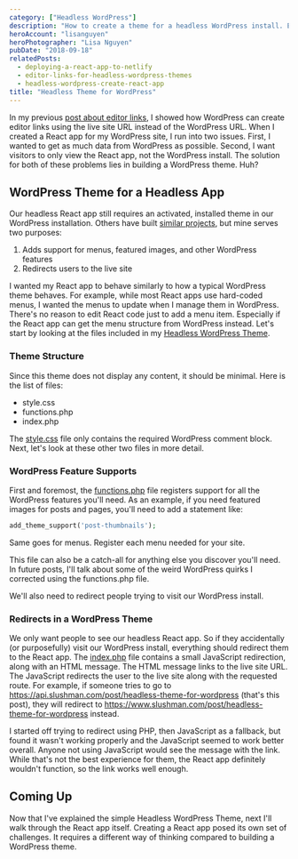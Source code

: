 ```yaml
---
category: ["Headless WordPress"]
description: "How to create a theme for a headless WordPress install. Even when the front-end of your site isn't displayed by WordPress, you still need a theme."
heroAccount: "lisanguyen"
heroPhotographer: "Lisa Nguyen"
pubDate: "2018-09-18"
relatedPosts:
  - deploying-a-react-app-to-netlify
  - editor-links-for-headless-wordpress-themes
  - headless-wordpress-create-react-app
title: "Headless Theme for WordPress"
---
```


In my previous [post about editor links](/post/editor-links-for-headless-wordpress-themes/), I showed how WordPress can create editor links using the live site URL instead of the WordPress URL. When I created a React app for my WordPress site, I run into two issues. First, I wanted to get as much data from WordPress as possible. Second, I want visitors to only view the React app, not the WordPress install. The solution for both of these problems lies in building a WordPress theme. Huh?

## WordPress Theme for a Headless App

Our headless React app still requires an activated, installed theme in our WordPress installation. Others have built [similar projects](https://github.com/paramander/wp-headless-theme), but mine serves two purposes:

1. Adds support for menus, featured images, and other WordPress features
2. Redirects users to the live site

I wanted my React app to behave similarly to how a typical WordPress theme behaves. For example, while most React apps use hard-coded menus, I wanted the menus to update when I manage them in WordPress. There's no reason to edit React code just to add a menu item. Especially if the React app can get the menu structure from WordPress instead. Let's start by looking at the files included in my [Headless WordPress Theme](https://github.com/slushman/headless-theme).

### Theme Structure

Since this theme does not display any content, it should be minimal. Here is the list of files:

- style.css
- functions.php
- index.php

The [style.css](https://github.com/slushman/headless-theme/blob/master/style.css) file only contains the required WordPress comment block. Next, let's look at these other two files in more detail.

### WordPress Feature Supports

First and foremost, the [functions.php](https://github.com/slushman/headless-theme/blob/master/functions.php) file registers support for all the WordPress features you'll need. As an example, if you need featured images for posts and pages, you'll need to add a statement like:

```php
add_theme_support('post-thumbnails');
```

Same goes for menus. Register each menu needed for your site.

This file can also be a catch-all for anything else you discover you'll need. In future posts, I'll talk about some of the weird WordPress quirks I corrected using the functions.php file.

We'll also need to redirect people trying to visit our WordPress install.

### Redirects in a WordPress Theme

We only want people to see our headless React app. So if they accidentally (or purposefully) visit our WordPress install, everything should redirect them to the React app. The [index.php](https://github.com/slushman/headless-theme/blob/master/index.php) file contains a small JavaScript redirection, along with an HTML message. The HTML message links to the live site URL. The JavaScript redirects the user to the live site along with the requested route. For example, if someone tries to go to https://api.slushman.com/post/headless-theme-for-wordpress (that's this post), they will redirect to https://www.slushman.com/post/headless-theme-for-wordpress instead.

I started off trying to redirect using PHP, then JavaScript as a fallback, but found it wasn't working properly and the JavaScript seemed to work better overall. Anyone not using JavaScript would see the message with the link. While that's not the best experience for them, the React app definitely wouldn't function, so the link works well enough.

## Coming Up

Now that I've explained the simple Headless WordPress Theme, next I'll walk through the React app itself. Creating a React app posed its own set of challenges. It requires a different way of thinking compared to building a WordPress theme.
